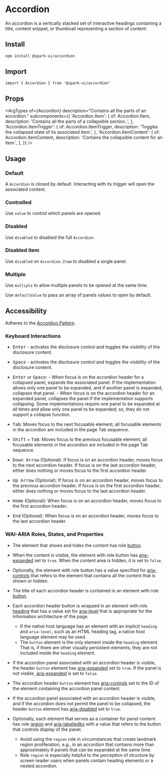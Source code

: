 


<Meta of={stories} />

# Accordion

An accordion is a vertically stacked set of interactive headings containing a title, content snippet, or thumbnail representing a section of content.

## Install

```sh
npm install @spark-ui/accordion
```

## Import

```tsx
import { Accordion } from '@spark-ui/accordion'
```

## Props

<ArgTypes
  of={Accordion}
  description="Contains all the parts of an accordion."
  subcomponents={{
    'Accordion.Item': {
      of: Accordion.Item,
      description: 'Contains all the parts of a collapsible section..',
    },
    'Accordion.ItemTrigger': {
      of: Accordion.ItemTrigger,
      description: 'Toggles the collapsed state of its associated item.',
    },
    'Accordion.ItemContent': {
      of: Accordion.ItemContent,
      description: 'Contains the collapsible content for an item.',
    },
  }}
/>

## Usage

### Default

A `Accordion` is closed by default. Interacting with its trigger will open the associated content.

<Canvas of={stories.Default} />

### Controlled

Use `value` to control which panels are opened.

<Canvas of={stories.Controlled} />

### Disabled

Use `disabled` to disabled the full `Accordion`.

<Canvas of={stories.Disabled} />

### Disabled item

Use `disabled` on `Accordion.Item` to disabled a single panel.

<Canvas of={stories.DisabledItem} />

### Multiple

Use `multiple` to allow multiple panels to be opened at the same time.

Use `defaultValue` to pass an array of panels values to open by default.

<Canvas of={stories.Multiple} />

## Accessibility

Adheres to the [Accordion Pattern](https://www.w3.org/WAI/ARIA/apg/patterns/accordion/).

### Keyboard Interactions

- <Kbd>Enter</Kbd> - activates the disclosure control and toggles the visibility of the disclosure
  content.
- <Kbd>Space</Kbd> - activates the disclosure control and toggles the visibility of the disclosure
  content.

- <Kbd>Enter</Kbd> or <Kbd>Space</Kbd>: - When focus is on the accordion header for a collapsed
  panel, expands the associated panel. If the implementation allows only one panel to be expanded,
  and if another panel is expanded, collapses that panel. - When focus is on the accordion header
  for an expanded panel, collapses the panel if the implementation supports collapsing. Some
  implementations require one panel to be expanded at all times and allow only one panel to be
  expanded; so, they do not support a collapse function.
- <Kbd>Tab</Kbd>: Moves focus to the next focusable element; all focusable elements in the accordion
  are included in the page Tab sequence.
- <Kbd>Shift</Kbd> + <Kbd>Tab</Kbd>: Moves focus to the previous focusable element; all focusable
  elements in the accordion are included in the page Tab sequence.
- <Kbd>Down Arrow</Kbd> (Optional): If focus is on an accordion header, moves focus to the next
  accordion header. If focus is on the last accordion header, either does nothing or moves focus to
  the first accordion header.
- <Kbd>Up Arrow</Kbd> (Optional): If focus is on an accordion header, moves focus to the previous
  accordion header. If focus is on the first accordion header, either does nothing or moves focus to
  the last accordion header.
- <Kbd>Home</Kbd> (Optional): When focus is on an accordion header, moves focus to the first
  accordion header.
- <Kbd>End</Kbd> (Optional): When focus is on an accordion header, moves focus to the last accordion
  header.

### WAI-ARIA Roles, States, and Properties

- The element that shows and hides the content has role [button](https://w3c.github.io/aria/#button).
- When the content is visible, the element with role button has [aria-expanded](https://w3c.github.io/aria/#aria-expanded) set to `true`. When the content area is hidden, it is set to `false`.
- Optionally, the element with role button has a value specified for [aria-controls](https://w3c.github.io/aria/#aria-controls) that refers to the element that contains all the content that is shown or hidden.

- The title of each accordion header is contained in an element with role [button](https://w3c.github.io/aria/#button).
- Each accordion header button is wrapped in an element with role [heading](https://w3c.github.io/aria/#heading) that has a value set for [aria-level](https://w3c.github.io/aria/#aria-level) that is appropriate for the information architecture of the page.
  - If the native host language has an element with an implicit `heading` and `aria-level`, such as an HTML heading tag, a native host language element may be used.
  - The `button` element is the only element inside the `heading` element. That is, if there are other visually persistent elements, they are not included inside the `heading` element.
- If the accordion panel associated with an accordion header is visible, the header `button` element has [aria-expanded](https://w3c.github.io/aria/#aria-expanded) set to `true`. If the panel is not visible, [aria-expanded](https://w3c.github.io/aria/#aria-expanded) is set to `false`.
- The accordion header `button` element has [aria-controls](https://w3c.github.io/aria/#aria-controls) set to the ID of the element containing the accordion panel content.
- If the accordion panel associated with an accordion header is visible, and if the accordion does not permit the panel to be collapsed, the header `button` element has [aria-disabled](https://w3c.github.io/aria/#aria-disabled) set to `true`.
- Optionally, each element that serves as a container for panel content has role [region](https://w3c.github.io/aria/#region) and [aria-labelledby](https://w3c.github.io/aria/#aria-labelledby) with a value that refers to the button that controls display of the panel.
  - Avoid using the `region` role in circumstances that create landmark region proliferation, e.g., in an accordion that contains more than approximately 6 panels that can be expanded at the same time.
  - Role `region` is especially helpful to the perception of structure by screen reader users when panels contain heading elements or a nested accordion.
